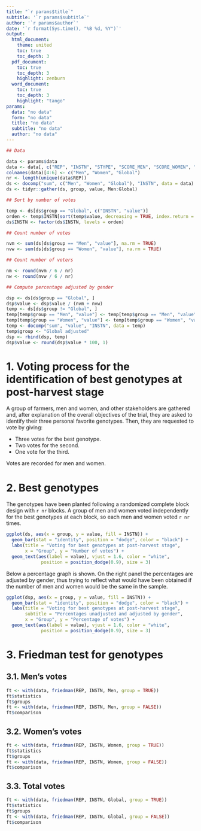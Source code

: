 ```yaml
---
title: "`r params$title`"
subtitle: '`r params$subtitle`'
author: '`r params$author`'
date: '`r format(Sys.time(), "%B %d, %Y")`'
output: 
  html_document:
    theme: united
    toc: true
    toc_depth: 3
  pdf_document:
    toc: true
    toc_depth: 3
    highlight: zenburn
  word_document:
    toc: true
    toc_depth: 3
    highlight: "tango"
params:
  data: "no data"
  form: "no data"
  title: "no data"
  subtitle: "no data"
  author: "no data"
---
```


```r

## Data

data <- params$data
data <- data[, c("REP", "INSTN", "STYPE", "SCORE_MEN", "SCORE_WOMEN", "SCORE_GLOBAL")]
colnames(data)[4:6] <- c("Men", "Women", "Global")
nr <- length(unique(data$REP))
ds <- docomp("sum", c("Men", "Women", "Global"), "INSTN", data = data)
ds <- tidyr::gather(ds, group, value, Men:Global)

## Sort by number of votes

temp <- ds[ds$group == "Global", c("INSTN", "value")]
orden <- temp$INSTN[sort(temp$value, decreasing = TRUE, index.return = TRUE)$ix]
ds$INSTN <- factor(ds$INSTN, levels = orden)

## Count number of votes

nvm <- sum(ds[ds$group == "Men", "value"], na.rm = TRUE)
nvw <- sum(ds[ds$group == "Women", "value"], na.rm = TRUE)

## Count number of voters

nm <- round(nvm / 6 / nr)
nw <- round(nvw / 6 / nr)

## Compute percentage adjusted by gender

dsp <- ds[ds$group == "Global", ]
dsp$value <- dsp$value / (nvm + nvw)
temp <- ds[ds$group != "Global", ]
temp[temp$group == "Men", "value"] <- temp[temp$group == "Men", "value"] / nvm / 2
temp[temp$group == "Women", "value"] <- temp[temp$group == "Women", "value"] / nvw / 2
temp <- docomp("sum", "value", "INSTN", data = temp)
temp$group <- "Global adjusted"
dsp <- rbind(dsp, temp)
dsp$value <- round(dsp$value * 100, 1)

```

# 1. Voting process for the identification of best genotypes at post-harvest stage

A group of farmers, men and women, and other stakeholders are gathered and, after explanation of the overall objectives of the trial, they are asked to identify their three personal favorite genotypes. Then, they are requested to vote by giving:

- Three votes for the best genotype.
- Two votes for the second.
- One vote for the third.

Votes are recorded for men and women.

# 2. Best genotypes

The genotypes have been planted following a randomized complete block design with `r nr` blocks. A group of men and women voted independently for the best genotypes at each block, so each men and women voted `r nr` times.

```r
ggplot(ds, aes(x = group, y = value, fill = INSTN)) +
  geom_bar(stat = "identity", position = "dodge", color = "black") + 
  labs(title = "Voting for best genotypes at post-harvest stage",
       x = "Group", y = "Number of votes") +
  geom_text(aes(label = value), vjust = 1.6, color = "white",
             position = position_dodge(0.9), size = 3)
```

Below a percentage graph is shown. On the right panel the percentages are adjusted by gender, thus trying to reflect what would have been obtained if the number of men and women would be the same in the sample.

```r
ggplot(dsp, aes(x = group, y = value, fill = INSTN)) +
  geom_bar(stat = "identity", position = "dodge", color = "black") + 
  labs(title = "Voting for best genotypes at post-harvest stage",
       subtitle = "Percentages unadjusted and adjusted by gender",
       x = "Group", y = "Percentage of votes") +
  geom_text(aes(label = value), vjust = 1.6, color = "white",
             position = position_dodge(0.9), size = 3)
```

# 3. Friedman test for genotypes

## 3.1. Men's votes

```r
ft <- with(data, friedman(REP, INSTN, Men, group = TRUE)) 
ft$statistics
ft$groups
ft <- with(data, friedman(REP, INSTN, Men, group = FALSE)) 
ft$comparison
```

## 3.2. Women's votes

```r
ft <- with(data, friedman(REP, INSTN, Women, group = TRUE)) 
ft$statistics
ft$groups
ft <- with(data, friedman(REP, INSTN, Women, group = FALSE)) 
ft$comparison
```

## 3.3. Total votes

```r
ft <- with(data, friedman(REP, INSTN, Global, group = TRUE)) 
ft$statistics
ft$groups
ft <- with(data, friedman(REP, INSTN, Global, group = FALSE)) 
ft$comparison
```
